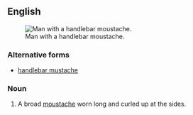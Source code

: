 ==English==
{{wikipedia}}
[[Image:Moustache.jpg|thumb|right|Man with a handlebar moustache.]]

===Alternative forms===
* {{qualifier|US}} [[handlebar mustache]]

===Noun===
{{en-noun|sg=[[handlebar]] [[moustache]]}}

# A broad [[moustache]] worn long and curled up at the sides.
